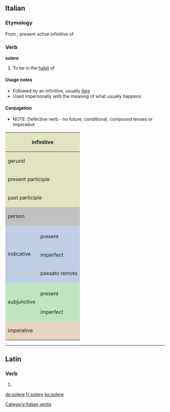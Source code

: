 ==Italian==

===Etymology===
From {{etyl|la|it}} {{term|solere|solēre|lang=la}}, present active infinitive of {{term|soleo|soleō|be accustomed|lang=la}}

===Verb===
'''solere'''

# To be in the [[habit]] of

====Usage notes====
* Followed by an infinitive, usually ''[[fare#Italian|fare]]''
* Used impersonally with the meaning of what usually happens

====Conjugation====
* NOTE: Defective verb - no future, conditional, compound tenses or imperative
<center>
{| style="background:#F0F0F0"

|-
! colspan="3" style="background:#e2e4c0" | infinitive
| colspan="5" | solere

|-
! colspan="3" style="background:#e2e4c0" | gerund
| colspan="5" | none

|-
! colspan="3" style="background:#e2e4c0" | present participle
| colspan="5" | none

|-
! colspan="3" style="background:#e2e4c0" | past participle
| colspan="5" | [[solito]] *But no compound tenses

|-
! colspan="2" rowspan="2" style="background:#C0C0C0" | person
! colspan="3" style="background:#C0C0C0" | singular
! colspan="3" style="background:#C0C0C0" | plural

|-
! style="background:#C0C0C0;width:12.5%" | first
! style="background:#C0C0C0;width:12.5%" | second
! style="background:#C0C0C0;width:12.5%" | third
! style="background:#C0C0C0;width:12.5%" | first
! style="background:#C0C0C0;width:12.5%" | second
! style="background:#C0C0C0;width:12.5%" | third

|-
! rowspan="4" style="background:#c0cfe4" | indicative

! style="background:#c0cfe4" colspan="1" |
! style="background:#c0cfe4" | io
! style="background:#c0cfe4" | tu
! style="background:#c0cfe4" | lui/lei
! style="background:#c0cfe4" | noi
! style="background:#c0cfe4" | voi
! style="background:#c0cfe4" | loro

|-
! style="height:3em;background:#c0cfe4" | present
| [[soglio]]
| [[suoli]]
| [[suole]]
| [[sogliamo]]
| [[solete]]
| [[sogliono]]

|-
! style="height:3em;background:#c0cfe4" | imperfect
| [[solevo]]
| [[solevi]]
| [[soleva]]
| [[solevamo]]
| [[solevate]]
| [[solevano]]

|-
! style="height:3em;background:#c0cfe4" | passato remoto
| [[solei]]
| [[solesti]]
| [[solé]]
| [[solemmo]]
| [[soleste]]
| [[solerono]]

|-
! rowspan="3" style="background:#c0e4c0" |subjunctive
! style="background:#c0e4c0" |
! style="background:#c0e4c0" | che io
! style="background:#c0e4c0" | che tu
! style="background:#c0e4c0" | che lui/che lei
! style="background:#c0e4c0" | che noi
! style="background:#c0e4c0" | che voi
! style="background:#c0e4c0" | che loro

|-
! style="height:3em;background:#c0e4c0" | present
| [[soglia]]
| soglia
| soglia
| [[sogliamo]]
| [[sogliate]]
| [[sogliano]]

|-
! style="height:3em;background:#c0e4c0" rowspan="1" | imperfect
| [[solessi]]
| solessi
| [[solesse]]
| [[solessimo]]
| [[soleste]]
| [[solessero]]

|-
! colspan="2" rowspan="2" style="height:3em;background:#e4d4c0" | imperative
! style="background:#e4d4c0" | -
! style="background:#e4d4c0" | tu
! style="background:#e4d4c0" | lui/lei
! style="background:#e4d4c0" | noi
! style="background:#e4d4c0" | voi
! style="background:#e4d4c0" | loro

|}
</center>

[[Category:Italian verbs]]

----

==Latin==

===Verb===
{{la-verb-form|solēre}}

# {{conjugation of|soleo|soleō|pres|act|inf|lang=la}}

[[de:solere]]
[[fr:solere]]
[[ko:solere]]